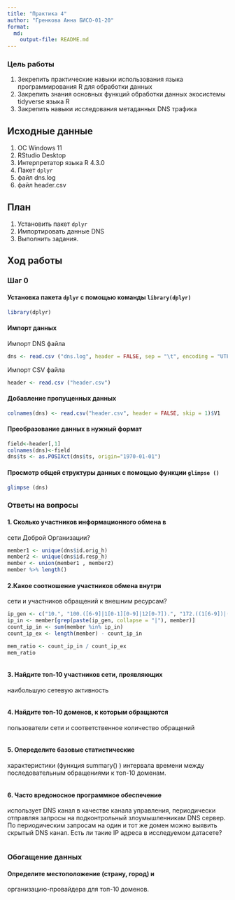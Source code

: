 ```yaml
---
title: "Практика 4"
author: "Гренкова Анна БИСО-01-20"
format: 
  md:
    output-file: README.md
---
```


### Цель работы

1. Зекрепить практические навыки использования языка программирования R для обработки данных
2. Закрепить знания основных функций обработки данных экосистемы tidyverse языка R
3. Закрепить навыки исследования метаданных DNS трафика

## Исходные данные

1. ОС Windows 11
2. RStudio Desktop
3. Интерпретатор языка R 4.3.0
4. Пакет `dplyr`
5. файл dns.log
6. файл header.csv

## План

1.  Установить пакет `dplyr`
2.  Импортировать данные DNS
3.  Выполнить задания.

## Ход работы

### Шаг 0

#### Установка пакета `dplyr` с помощью команды `library(dplyr)`

```r
library(dplyr)
```

#### Импорт данных

Импорт DNS файла
```r
dns <- read.csv ("dns.log", header = FALSE, sep = "\t", encoding = "UTF-8")
```


Импорт CSV файла

```r
header <- read.csv ("header.csv")
```


#### Добавление пропущенных данных

```r
colnames(dns) <- read.csv("header.csv", header = FALSE, skip = 1)$V1
```


#### Преобразование данных в нужный формат

```r
field<-header[,1]
colnames(dns)<-field
dns$ts <- as.POSIXct(dns$ts, origin="1970-01-01")
```



#### Просмотр общей структуры данных с помощью функции `glimpse ()`

```r
glimpse (dns)
```

### Ответы на вопросы

#### 1. Сколько участников информационного обмена в
сети Доброй Организации?

```r
member1 <- unique(dns$id.orig_h)
member2 <- unique(dns$id.resp_h)
member <- union(member1 , member2)
member %>% length()
```

#### 2.Какое соотношение участников обмена внутри
сети и участников обращений к внешним
ресурсам?

```r
ip_gen <- c("10.", "100.([6-9]|1[0-1][0-9]|12[0-7]).", "172.((1[6-9])|(2[0-9])|(3[0-1])).", "192.168.")
ip_in <- member[grep(paste(ip_gen, collapse = "|"), member)]
count_ip_in <- sum(member %in% ip_in)
count_ip_ex <- length(member) - count_ip_in

mem_ratio <- count_ip_in / count_ip_ex
mem_ratio
```
```r

```

#### 3. Найдите топ-10 участников сети, проявляющих
наибольшую сетевую активность

```r

```

#### 4. Найдите топ-10 доменов, к которым обращаются
пользователи сети и соответственное количество
обращений

```r

```

#### 5. Опеределите базовые статистические
характеристики (функция summary() ) интервала
времени между последовательным обращениями к
топ-10 доменам.

```r

```

#### 6. Часто вредоносное программное обеспечение
использует DNS канал в качестве канала
управления, периодически отправляя запросы на
подконтрольный злоумышленникам DNS сервер.
По периодическим запросам на один и тот же
домен можно выявить скрытый DNS канал. Есть ли
такие IP адреса в исследуемом датасете?

```r

```

### Обогащение данных

#### Определите местоположение (страну, город) и
организацию-провайдера для топ-10 доменов.

```r

```
